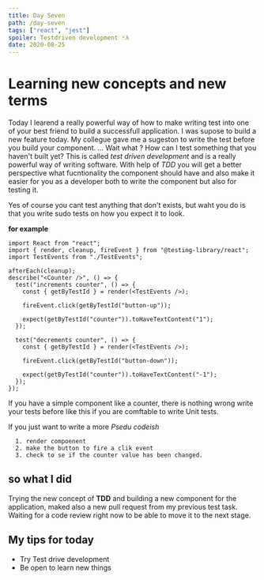 ```yaml
---
title: Day Seven
path: /day-seven
tags: ["react", "jest"]
spoiler: Testdriven development 🃏λ
date: 2020-08-25
---
```



# Learning new concepts and new terms

Today I learend a really powerful way of how to make writing test into one of your best friend to build a successfull application.
I was supose to build a new feature today. My collegue gave me a sugeston to write the test before you build your component.
... Wait what ? How can I test something that you haven't built yet?
This is called _test driven development_ and is a really powerful way of writing software.
With help of _TDD_ you will get a better perspective what fucntionality the component should have and also make it easier for you as a developer both to write the component but also for testing it.

Yes of course you cant test anything that don't exists, but waht you do is that you write sudo tests on how you expect it to look.

**for example**

```tsx
import React from "react";
import { render, cleanup, fireEvent } from "@testing-library/react";
import TestEvents from "./TestEvents";

afterEach(cleanup);
describe("<Counter />", () => {
  test("increments counter", () => {
    const { getByTestId } = render(<TestEvents />);

    fireEvent.click(getByTestId("button-up"));

    expect(getByTestId("counter")).toHaveTextContent("1");
  });

  test("decrements counter", () => {
    const { getByTestId } = render(<TestEvents />);

    fireEvent.click(getByTestId("button-down"));

    expect(getByTestId("counter")).toHaveTextContent("-1");
  });
});
```

If you have a simple component like a counter, there is nothing wrong write your tests before like this if you are comftable to write Unit tests.

If you just want to write a more _Psedu codeish_

```text
  1. render compoenent
  2. make the button to fire a clik event
  3. check to se if the counter value has been changed.
```

## so what I did

Trying the new concept of **TDD** and building a new component for the application, maked also a new pull request from my previous test task.
Waiting for a code review right now to be able to move it to the next stage.

## My tips for today

- Try Test drive development
- Be open to learn new things

